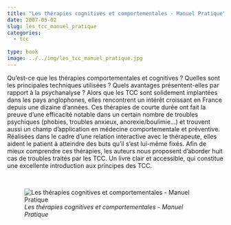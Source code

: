 ```yaml
---
title: "Les thérapies cognitives et comportementales - Manuel Pratique"
date: 2007-05-02
slug: les_tcc_manuel_pratique
categories:
  - tcc
  
type: book
image: ../../img/les_tcc_manuel_pratique.jpg
---
```


Qu’est-ce que les thérapies comportementales et cognitives ?
Quelles sont les principales techniques utilisées ?
Quels avantages présentent-elles par rapport à la psychanalyse ?
Alors que les TCC sont solidement implantées dans les pays anglophones, elles rencontrent un intérêt croissant en France depuis une dizaine d’années.
Ces thérapies de courte durée ont fait la preuve d’une efficacité notable dans un certain nombre de troubles psychiques (phobies, troubles anxieux, anorexie/boulimie…) et trouvent aussi un champ d’application en médecine comportementale et préventive.
Réalisées dans le cadre d’une relation interactive avec le thérapeute, elles aident le patient à atteindre des buts qu’il s’est lui-même fixés.
Afin de mieux comprendre ces thérapies, les auteurs nous proposent d’aborder huit cas de troubles traités par les TCC.
Un livre clair et accessible, qui constitue une excellente introduction aux principes des TCC.

<br>

![_Les thérapies cognitives et comportementales - Manuel Pratique_](../../img/les_tcc_manuel_pratique.jpg)
